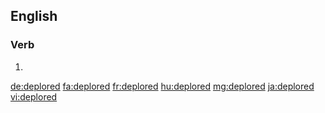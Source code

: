 ==English==

===Verb===
{{head|en|verb form}}

# {{en-past of|deplore}}

[[de:deplored]]
[[fa:deplored]]
[[fr:deplored]]
[[hu:deplored]]
[[mg:deplored]]
[[ja:deplored]]
[[vi:deplored]]